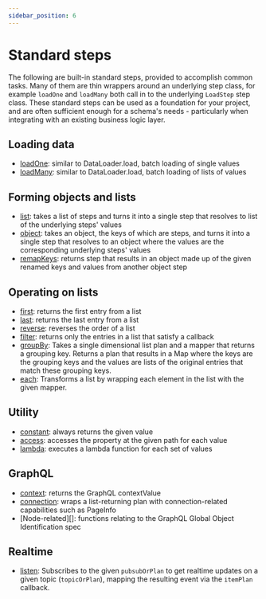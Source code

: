 ```yaml
---
sidebar_position: 6
---
```


# Standard steps

The following are built-in standard steps, provided to accomplish common tasks.
Many of them are thin wrappers around an underlying step class, for example
`loadOne` and `loadMany` both call in to the underlying `LoadStep` step class. These
standard steps can be used as a foundation for your project, and are often
sufficient enough for a schema's needs - particularly when integrating with an existing
business logic layer.

## Loading data

- [loadOne][]: similar to DataLoader.load, batch loading of single values
- [loadMany][]: similar to DataLoader.load, batch loading of lists of values

## Forming objects and lists

- [list][]: takes a list of steps and turns it into a single step that resolves
  to list of the underlying steps' values
- [object][]: takes an object, the keys of which are steps, and turns it into a
  single step that resolves to an object where the values are the corresponding
  underlying steps' values
- [remapKeys][]: returns step that results in an object made up of the given renamed
  keys and values from another object step

## Operating on lists

- [first][]: returns the first entry from a list
- [last][]: returns the last entry from a list
- [reverse][]: reverses the order of a list
- [filter][]: returns only the entries in a list that satisfy a callback
- [groupBy][]: Takes a single dimensional list plan and a mapper that returns a
  grouping key. Returns a plan that results in a Map where the keys are the
  grouping keys and the values are lists of the original entries that match
  these grouping keys.
- [each][]: Transforms a list by wrapping each element in the list with the
  given mapper.

## Utility

- [constant][]: always returns the given value
- [access][]: accesses the property at the given path for each value
- [lambda][]: executes a lambda function for each set of values

<!-- TODO: not a step! -->
<!-- - [setter][]: a ModifierStep for setting given values onto a parent step -->

## GraphQL

- [context][]: returns the GraphQL contextValue
- [connection][]: wraps a list-returning plan with connection-related
  capabilities such as PageInfo
- [Node-related][]: functions relating to the GraphQL Global Object Identification spec

## Realtime

- [listen][]: Subscribes to the given `pubsubOrPlan` to get realtime updates on
  a given topic (`topicOrPlan`), mapping the resulting event via the `itemPlan`
  callback.

[access]: ./access
[connection]: ./connection
[constant]: ./constant
[context]: ./context
[each]: ./each
[error]: ./error
[filter]: ./filter
[first]: ./first
[groupby]: ./groupBy
[lambda]: ./lambda
[last]: ./last
[list]: ./list
[listen]: ./listen
[loadmany]: ./loadMany
[loadone]: ./loadOne
[remapKeys]: ./remapKeys
[node]: ./node
[object]: ./object
[reverse]: ./reverse
[setter]: ./setter
